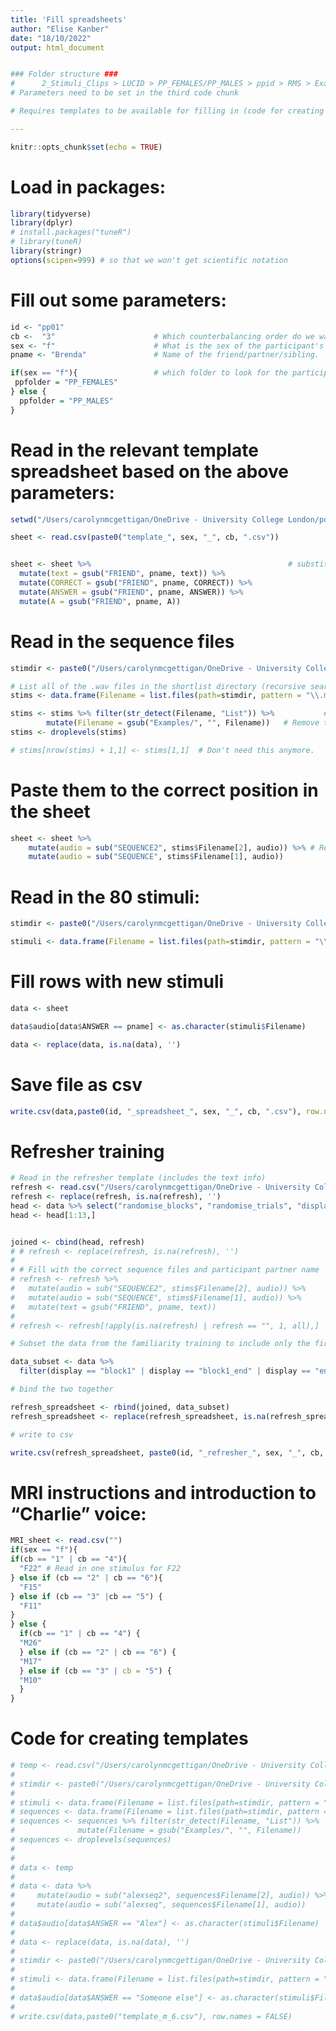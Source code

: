 ```yaml
---
title: 'Fill spreadsheets'
author: "Elise Kanber"
date: "18/10/2022"
output: html_document


### Folder structure ### 
#      2_Stimuli_Clips > LUCID > PP_FEMALES/PP_MALES > ppid > RMS > Examples
# Parameters need to be set in the third code chunk

# Requires templates to be available for filling in (code for creating these at the bottom of this script)

---
```


```r
knitr::opts_chunk$set(echo = TRUE)
```

# Load in packages: 
```r
library(tidyverse)
library(dplyr)
# install.packages("tuneR")
# library(tuneR)
library(stringr)
options(scipen=999) # so that we won't get scientific notation 

```

# Fill out some parameters: 
```r
id <- "pp01"
cb <-  "3"                      # Which counterbalancing order do we want? 
sex <- "f"                      # What is the sex of the participant's friend/partner/sibling? 
pname <- "Brenda"               # Name of the friend/partner/sibling. 

if(sex == "f"){                 # which folder to look for the participant stimuli
 ppfolder = "PP_FEMALES"        
} else {
  ppfolder = "PP_MALES"
}
```

# Read in the relevant template spreadsheet based on the above parameters: 
```r
setwd("/Users/carolynmcgettigan/OneDrive - University College London/postdoc/VOCAL_ID_REPRESENTATIONS/familiarity/Gorilla/") # Where are the templates stored?

sheet <- read.csv(paste0("template_", sex, "_", cb, ".csv"))


sheet <- sheet %>%                                            # substitute "FRIEND" for the relevant name 
  mutate(text = gsub("FRIEND", pname, text)) %>% 
  mutate(CORRECT = gsub("FRIEND", pname, CORRECT)) %>% 
  mutate(ANSWER = gsub("FRIEND", pname, ANSWER)) %>% 
  mutate(A = gsub("FRIEND", pname, A))

```

# Read in the sequence files
```r
stimdir <- paste0("/Users/carolynmcgettigan/OneDrive - University College London/postdoc/VOCAL_ID_REPRESENTATIONS/LUCID/2_StimuliClips/", ppfolder, "/", id, "/RMS/Examples/") 

# List all of the .wav files in the shortlist directory (recursive search)
stims <- data.frame(Filename = list.files(path=stimdir, pattern = "\\.mp3$", recursive = TRUE)) 

stims <- stims %>% filter(str_detect(Filename, "List")) %>%           # Keep the files that contain the string "List"
        mutate(Filename = gsub("Examples/", "", Filename))   # Remove the folder name (Examples/) from the filename 
stims <- droplevels(stims)

# stims[nrow(stims) + 1,1] <- stims[1,1]  # Don't need this anymore. 

```

# Paste them to the correct position in the sheet
```r
sheet <- sheet %>% 
    mutate(audio = sub("SEQUENCE2", stims$Filename[2], audio)) %>% # Replace "SEQUENCE2" with the correct filename.
    mutate(audio = sub("SEQUENCE", stims$Filename[1], audio)) 
```

# Read in the 80 stimuli: 
```r
stimdir <- paste0("/Users/carolynmcgettigan/OneDrive - University College London/postdoc/VOCAL_ID_REPRESENTATIONS/LUCID/2_StimuliClips/", ppfolder, "/", id, "/RMS/") # path to stimuli

stimuli <- data.frame(Filename = list.files(path=stimdir, pattern = "\\.mp3$", recursive = FALSE)) # read in the list of stimuli 
```

# Fill rows with new stimuli 
```r
data <- sheet 

data$audio[data$ANSWER == pname] <- as.character(stimuli$Filename)

data <- replace(data, is.na(data), '')

```

# Save file as csv 
```r
write.csv(data,paste0(id, "_spreadsheet_", sex, "_", cb, ".csv"), row.names = FALSE)
```


# Refresher training 
```r
# Read in the refresher template (includes the text info)
refresh <- read.csv("/Users/carolynmcgettigan/OneDrive - University College London/postdoc/VOCAL_ID_REPRESENTATIONS/familiarity/Gorilla/template_refresher.csv")
refresh <- replace(refresh, is.na(refresh), '')
head <- data %>% select("randomise_blocks", "randomise_trials", "display", "audio", "ANSWER")
head <- head[1:13,]


joined <- cbind(head, refresh)
# # refresh <- replace(refresh, is.na(refresh), '')
# 
# # Fill with the correct sequence files and participant partner name 
# refresh <- refresh %>% 
#   mutate(audio = sub("SEQUENCE2", stims$Filename[2], audio)) %>% 
#   mutate(audio = sub("SEQUENCE", stims$Filename[1], audio)) %>% 
#   mutate(text = gsub("FRIEND", pname, text)) 
#  
# refresh <- refresh[!apply(is.na(refresh) | refresh == "", 1, all),]

# Subset the data from the familiarity training to include only the first block

data_subset <- data %>% 
  filter(display == "block1" | display == "block1_end" | display == "end")

# bind the two together 

refresh_spreadsheet <- rbind(joined, data_subset)
refresh_spreadsheet <- replace(refresh_spreadsheet, is.na(refresh_spreadsheet), '')

# write to csv 

write.csv(refresh_spreadsheet, paste0(id, "_refresher_", sex, "_", cb, ".csv"), row.names = FALSE)

```

# MRI instructions and introduction to "Charlie" voice: 
```r
MRI_sheet <- read.csv("")
if(sex == "f"){
if(cb == "1" | cb == "4"){
  "F22" # Read in one stimulus for F22
} else if (cb == "2" | cb == "6"){
  "F15"
} else if (cb == "3" |cb == "5") {
  "F11"
}
} else {
  if(cb == "1" | cb == "4") {
  "M26"
  } else if (cb == "2" | cb == "6") {
  "M17" 
  } else if (cb == "3" | cb = "5") {
  "M10"
  }
}
```

# Code for creating templates
```r
# temp <- read.csv("/Users/carolynmcgettigan/OneDrive - University College London/postdoc/VOCAL_ID_REPRESENTATIONS/familiarity/Gorilla/template.csv", stringsAsFactors = FALSE)
# 
# stimdir <- paste0("/Users/carolynmcgettigan/OneDrive - University College London/postdoc/VOCAL_ID_REPRESENTATIONS/familiarity/Gorilla/M26/RMS/")  # change M26 to the correct folder
# 
# stimuli <- data.frame(Filename = list.files(path=stimdir, pattern = "\\.mp3$", recursive = FALSE))
# sequences <- data.frame(Filename = list.files(path=stimdir, pattern = "\\.mp3$", recursive = TRUE))
# sequences <- sequences %>% filter(str_detect(Filename, "List")) %>% 
#              mutate(Filename = gsub("Examples/", "", Filename))
# sequences <- droplevels(sequences)
# 
# 
# data <- temp
# 
# data <- data %>% 
#     mutate(audio = sub("alexseq2", sequences$Filename[2], audio)) %>% 
#     mutate(audio = sub("alexseq", sequences$Filename[1], audio)) 
# 
# data$audio[data$ANSWER == "Alex"] <- as.character(stimuli$Filename)
# 
# data <- replace(data, is.na(data), '')
# 
# stimdir <- paste0("/Users/carolynmcgettigan/OneDrive - University College London/postdoc/VOCAL_ID_REPRESENTATIONS/familiarity/Gorilla/M10/RMS/")  # Change to correct filepath 
# 
# stimuli <- data.frame(Filename = list.files(path=stimdir, pattern = "\\.mp3$", recursive = FALSE))
# 
# data$audio[data$ANSWER == "Someone else"] <- as.character(stimuli$Filename)
# 
# write.csv(data,paste0("template_m_6.csv"), row.names = FALSE)

```







